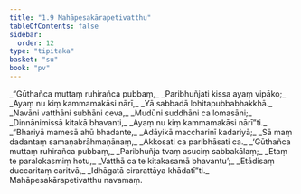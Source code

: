 ```yaml
---
title: "1.9 Mahāpesakārapetivatthu"
tableOfContents: false
sidebar:
  order: 12
type: "tipitaka"
basket: "su"
book: "pv"
---
```



<DynamicBreadcrumb />

<Division number="54" book="pv" bookNo="19" page="133">

<Paragraph number="63" type="verses" book="pv">
_“Gūthañca muttaṃ ruhirañca pubbaṃ,_  
_Paribhuñjati kissa ayaṃ vipāko;_  
_Ayaṃ nu kiṃ kammamakāsi nārī,_  
_Yā sabbadā lohitapubbabhakkhā._  

</Paragraph>

</Division>
<Division number="55" book="pv" bookNo="19" page="133">

<Paragraph number="64" type="verses" book="pv">
_Navāni vatthāni subhāni ceva,_  
_Mudūni suddhāni ca lomasāni;_  
_Dinnānimissā kitakā bhavanti,_  
_Ayaṃ nu kiṃ kammamakāsi nārī”ti._  

</Paragraph>

</Division>
<Division number="56" book="pv" bookNo="19" page="133">

<Paragraph number="65" type="verses" book="pv">
_“Bhariyā mamesā ahū bhadante,_  
_Adāyikā maccharinī kadariyā;_  
_Sā maṃ dadantaṃ samaṇabrāhmaṇānaṃ,_  
_Akkosati ca paribhāsati ca._  

</Paragraph>

</Division>
<Division number="57" book="pv" bookNo="19" page="133">

<Paragraph number="66" type="verses" book="pv">
_‘Gūthañca muttaṃ ruhirañca pubbaṃ,_  
_Paribhuñja tvaṃ asuciṃ sabbakālaṃ;_  
_Etaṃ te paralokasmiṃ hotu,_  
_Vatthā ca te kitakasamā bhavantu’;_  
_Etādisaṃ duccaritaṃ caritvā,_  
_Idhāgatā cirarattāya khādatī”ti._  


</Paragraph>
</Division>

<Paragraph number="67" type="center" book="pv">
Mahāpesakārapetivatthu navamaṃ.
</Paragraph>